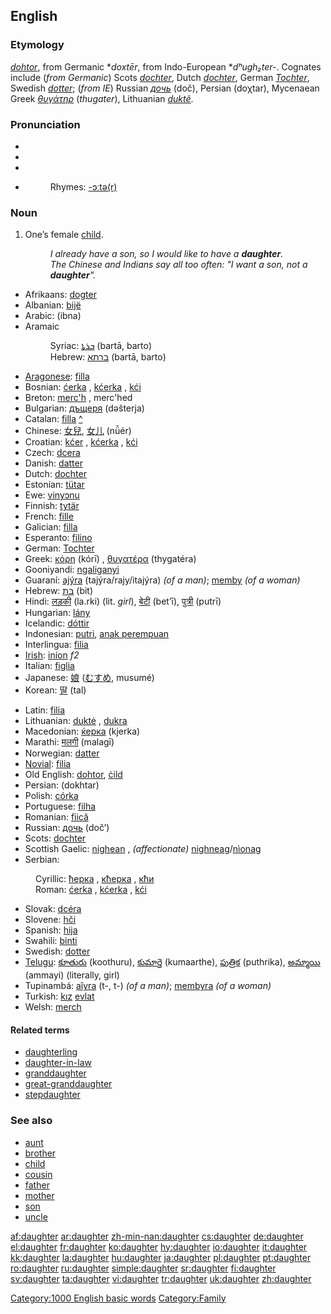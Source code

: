 {{wikipedia|dab=daughter (disambiguation)|daughter}}
==English==

{{rank|knowledge|hath|table|536|daughter|makes|laws|run}}

===Etymology===
{{OE.}} ''[[dohtor]]'', from Germanic *''doxtēr'', from Indo-European *''dʰugh₂ter-''. Cognates include (''from Germanic'') Scots ''[[dochter#Scots|dochter]]'', Dutch ''[[dochter]]'', German ''[[Tochter]]'', Swedish ''[[dotter]]''; (''from IE'') Russian ''[[дочь]]'' (doč), Persian {{FAchar|[[دختر]]}} (doχtar), Mycenaean Greek ''[[θυγάτηρ]]'' (''thugater''), Lithuanian ''[[duktẽ]]''.

===Pronunciation===
*{{AHD|dô'tər}}
*{{IPA|/ˈdɔːtə(r)/}}
*{{SAMPA|/"dO:t@(r)/}}
*{{audio|en-us-daughter.ogg|Audio (US)}}
*:Rhymes: [[Rhymes:English:-ɔːtə(r)|-ɔːtə(r)]]

===Noun===
{{wikipedia}}
{{en-noun}}

# One’s female [[child]].
#:''I already have a son, so I would like to have a '''daughter'''.''
#:''The Chinese and Indians say all too often: "I want a son, not a '''daughter'''".''

{{trans-top|Translations}}
*Afrikaans: [[dogter]]
*Albanian: [[bijë]] {{f}}
*Arabic: {{FAchar|[[ابنة]]}} (ibna)
*Aramaic
*:Syriac: [[ܒܪܬܐ]] (bartā, barto) {{f}}
*:Hebrew: [[ברתא]] (bartā, barto) {{f}}
*[[Aragonese]]: [[filla]] {{f}}
*Bosnian: [[ćerka]] {{f}}, [[kćerka]] {{f}}, [[kći]] {{f}}
*Breton: [[merc'h]] {{f}}, merc'hed {{p}}
*Bulgarian: [[дъщеря]] (dəšterja) {{f}}
*Catalan: [[filla]] {{f}} [[:ca:filla|^]]
*Chinese: [[女兒]], [[女儿]] (nǚér)
*Croatian: [[kćer]] {{f}}, [[kćerka]] {{f}}, [[kći]] {{f}}
*Czech: [[dcera]]
*Danish: [[datter]]
*Dutch: [[dochter]] {{f}}
*Estonian: [[tütar]]
*Ewe: [[vinyɔnu]]
*Finnish: [[tytär]]
*French: [[fille]] {{f}}
*Galician: [[filla]]
*Esperanto: [[filino]]
*German: [[Tochter]] {{f}}
*Greek: [[κόρη]] (kórī) {{f}}, [[θυγατέρα]] (thygatéra) {{f}}
*Gooniyandi: [[ngaliganyi]]
*Guaraní: [[ajýra]] (tajýra/rajy/itajýra) ''(of a man)''; [[memby]] ''(of a woman)''
*Hebrew: [[בת|בַּת]] (bit) {{f}}
*Hindi: [[लड़की]] (la.rki) (lit. ''girl''), [[बेटी]] (bet’ī), [[पुत्री]] (putrī)
*Hungarian: [[lány]]
*Icelandic: [[dóttir]]
*Indonesian: [[putri]], [[anak perempuan]]
*Interlingua: [[filia]]
*[[Irish]]: [[iníon]] ''f2''
*Italian: [[figlia]] {{f}}
*Japanese: [[娘]] ([[むすめ]], musumé)
*Korean: [[딸]] (tal)
{{trans-mid}}
*Latin: [[filia]] {{f}}
*Lithuanian: [[duktė]] {{m}}, [[dukra]] {{f}}
*Macedonian: [[ќерка]] (kjerka)
*Marathi: [[मलगी]] (malagī)
*Norwegian: [[datter]]
*[[Novial]]: [[filia]]
*Old English: [[dohtor]], [[cild|ċild]]
*Persian: {{FAchar|[[دختر]]}} (dokhtar)
*Polish: [[córka]] {{f}}
*Portuguese: [[filha]] {{f}}
*Romanian: [[fiică]] {{f}}
*Russian: [[дочь]] (doč’) {{f}}
*Scots: [[dochter]]
*Scottish Gaelic: [[nighean]] {{f}}, ''(affectionate)'' [[nighneag]]/[[nìonag]] {{f}}
*Serbian:
:Cyrillic: [[ћерка]] {{f}}, [[кћерка]] {{f}}, [[кћи]] {{f}}
:Roman: [[ćerka]] {{f}}, [[kćerka]] {{f}}, [[kći]] {{f}}
*Slovak: [[dcéra]]
*Slovene: [[hči]] {{f}}
*Spanish: [[hija]] {{f}}
*Swahili:  [[binti]]
*Swedish: [[dotter]] {{c}}
*[[Telugu]]: [[కూతురు]] (koothuru), [[కుమార్తె]] (kumaarthe), [[పుత్రిక]] (puthrika), [[అమ్మాయి]] (ammayi) (literally, girl)
*Tupinambá: [[aîyra]] (t-, t-) ''(of a man)''; [[membyra]] ''(of a woman)''
*Turkish: [[kız]] [[evlat]]
*Welsh: [[merch]] {{f}}
{{trans-bottom}}

====Related terms====
*[[daughterling]]
*[[daughter-in-law]]
*[[granddaughter]]
*[[great-granddaughter]]
*[[stepdaughter]]

===See also===
*[[aunt]]
*[[brother]]
*[[child]]
*[[cousin]]
*[[father]]
*[[mother]]
*[[son]]
*[[uncle]]

[[Category:1000 English basic words]]
[[Category:Family]]

[[af:daughter]]
[[ar:daughter]]
[[zh-min-nan:daughter]]
[[cs:daughter]]
[[de:daughter]]
[[el:daughter]]
[[fr:daughter]]
[[ko:daughter]]
[[hy:daughter]]
[[io:daughter]]
[[it:daughter]]
[[kk:daughter]]
[[la:daughter]]
[[hu:daughter]]
[[ja:daughter]]
[[pl:daughter]]
[[pt:daughter]]
[[ro:daughter]]
[[ru:daughter]]
[[simple:daughter]]
[[sr:daughter]]
[[fi:daughter]]
[[sv:daughter]]
[[ta:daughter]]
[[vi:daughter]]
[[tr:daughter]]
[[uk:daughter]]
[[zh:daughter]]